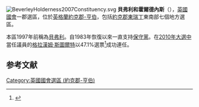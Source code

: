 [[File:BeverleyHolderness2007Constituency.svg|right]]
'''貝弗利和霍爾德內斯'''（{{lang-en|Beverley and Holderness}}），[[英國|英國]][[英國國會|國會]]一郡選區，位於[[英格蘭|英格蘭]][[約克郡-亨伯|約克郡-亨伯]]，包括[[約克郡東瑞丁|約克郡東瑞丁]]東南部七個地方選區。

本區1997年前稱為[[貝弗利_(英國國會選區)|貝弗利]]。自1983年恢復以來一直支持[[保守黨_(英國)|保守黨]]。在[[2010年英國大選|2010年大選中]]當任議員的[[格拉漢姆·斯圖爾特|格拉漢姆·斯圖爾特]]以47.1%選票<ref name="">{{cite news
|publisher=[[英國廣播公司|英國廣播公司]]
|date=2010年5月7日
|title=Election 2010/Constituency/Beverley & Holderness
|url=http://news.bbc.co.uk/1/shared/election2010/results/constituency/a27.stm
|accessdate=2010年10月16日
|archive-date=2017年8月23日
|archive-url=https://web.archive.org/web/20170823084920/http://news.bbc.co.uk/1/shared/election2010/results/constituency/a27.stm
|dead-url=no
}}</ref>成功連任。

==参考文献==
<div class="references-small">
<references></references>
</div>
{{DEFAULTSORT:Beverley and Holderness (UK Parliament constituency)}}
[[Category:英國國會選區_(約克郡-亨伯)|Category:英國國會選區 (約克郡-亨伯)]]